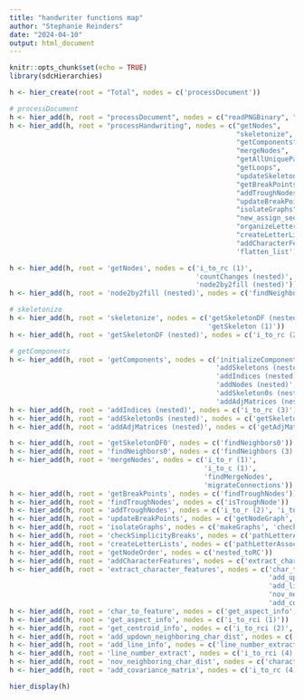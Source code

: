 ```yaml
---
title: "handwriter functions map"
author: "Stephanie Reinders"
date: "2024-04-10"
output: html_document
---
```


```r
knitr::opts_chunk$set(echo = TRUE)
library(sdcHierarchies)
```

```r
h <- hier_create(root = "Total", nodes = c('processDocument'))

# processDocument
h <- hier_add(h, root = "processDocument", nodes = c("readPNGBinary", "thinImage", "processHandwriting"))
h <- hier_add(h, root = "processHandwriting", nodes = c("getNodes", 
                                                        "skeletonize",
                                                        "getComponents",
                                                        "mergeNodes",
                                                        "getAllUniquePaths",
                                                        "getLoops",
                                                        "updateSkeleton0",
                                                        "getBreakPoints",
                                                        "addTroughNodes",
                                                        "updateBreakPoints",
                                                        "isolateGraphs",
                                                        "new_assign_sequential_ids",
                                                        "organizeLetters",
                                                        "createLetterLists",
                                                        "addCharacterFeatures",
                                                        'flatten_list'))
```

```r
h <- hier_add(h, root = 'getNodes', nodes = c('i_to_rc (1)', 
                                              'countChanges (nested)', 
                                              'node2by2fill (nested)'))
h <- hier_add(h, root = 'node2by2fill (nested)', nodes = c('findNeighbors (1)'))
```

```r
# skeletonize
h <- hier_add(h, root = 'skeletonize', nodes = c('getSkeletonDF (nested)', 
                                                 'getSkeleton (1)'))
h <- hier_add(h, root = 'getSkeletonDF (nested)', nodes = c('i_to_rc (2)', 'findNeighbors (2)'))
```

```r
# getComponents
h <- hier_add(h, root = 'getComponents', nodes = c('initializeComponents (nested)',
                                                   'addSkeletons (nested)',
                                                   'addIndices (nested)',
                                                   'addNodes (nested)',
                                                   'addSkeleton0s (nested)',
                                                   'addAdjMatrices (nested)'))
h <- hier_add(h, root = 'addIndices (nested)', nodes = c('i_to_rc (3)'))
h <- hier_add(h, root = 'addSkeleton0s (nested)', nodes = c('getSkeletonDF0', 'getSkeleton (2)'))
h <- hier_add(h, root = 'addAdjMatrices (nested)', nodes = c('getAdjMatrix (nested)'))
```

```r
h <- hier_add(h, root = 'getSkeletonDF0', nodes = c('findNeighbors0'))
h <- hier_add(h, root = 'findNeighbors0', nodes = c('findNeighbors (3)'))
h <- hier_add(h, root = 'mergeNodes', nodes = c('i_to_r (1)', 
                                                'i_to_c (1)', 
                                                'findMergeNodes', 
                                                'migrateConnections'))
h <- hier_add(h, root = 'getBreakPoints', nodes = c('findTroughNodes'))
h <- hier_add(h, root = 'findTroughNodes', nodes = c('isTroughNode'))
h <- hier_add(h, root = 'addTroughNodes', nodes = c('i_to_r (2)', 'i_to_c (2)'))
h <- hier_add(h, root = 'updateBreakPoints', nodes = c('getNodeGraph', 'checkBreakPoints'))
h <- hier_add(h, root = 'isolateGraphs', nodes = c('makeGraphs', 'checkStacking', 'checkSimplicityBreaks'))
h <- hier_add(h, root = 'checkSimplicityBreaks', nodes = c('pathLetterAssociate (in checkSimplicityBreaks)'))
h <- hier_add(h, root = 'createLetterLists', nodes = c('pathLetterAssociate', 'nested_getConnectivity', 'getNodeOrder'))
h <- hier_add(h, root = 'getNodeOrder', nodes = c('nested_toRC'))
h <- hier_add(h, root = 'addCharacterFeatures', nodes = c('extract_character_features'))
h <- hier_add(h, root = 'extract_character_features', nodes = c('char_to_feature',
                                                                'add_updown_neighboring_char_dist',
                                                                'add_line_info', 
                                                                'nov_neighboring_char_dist', 
                                                                'add_covariance_matrix'))
h <- hier_add(h, root = 'char_to_feature', nodes = c('get_aspect_info', 'get_centroid_info'))
h <- hier_add(h, root = 'get_aspect_info', nodes = c('i_to_rci (1)'))
h <- hier_add(h, root = 'get_centroid_info', nodes = c('i_to_rci (2)', 'rc_to_i (1)'))
h <- hier_add(h, root = 'add_updown_neighboring_char_dist', nodes = c('i_to_rci (3)', 'rc_to_i (2)'))
h <- hier_add(h, root = 'add_line_info', nodes = c('line_number_extract', 'all_down_dists', 'all_centroids'))
h <- hier_add(h, root = 'line_number_extract', nodes = c('i_to_rci (4)'))
h <- hier_add(h, root = 'nov_neighboring_char_dist', nodes = c('character_features_by_line'))
h <- hier_add(h, root = 'add_covariance_matrix', nodes = c('i_to_rc (4)'))


```

```r
hier_display(h)
```





